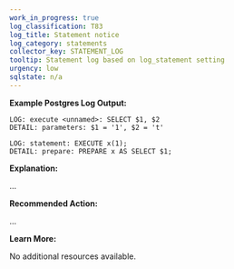 ```yaml
---
work_in_progress: true
log_classification: T83
log_title: Statement notice
log_category: statements
collector_key: STATEMENT_LOG
tooltip: Statement log based on log_statement setting
urgency: low
sqlstate: n/a
---
```


**Example Postgres Log Output:**

```
LOG: execute <unnamed>: SELECT $1, $2
DETAIL: parameters: $1 = '1', $2 = 't'
```

```
LOG: statement: EXECUTE x(1);
DETAIL: prepare: PREPARE x AS SELECT $1;
```

**Explanation:**

...

**Recommended Action:**

...

**Learn More:**

No additional resources available.
